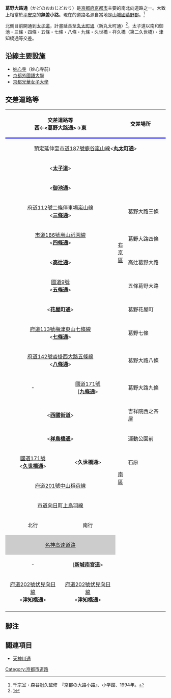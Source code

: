 '''葛野大路通'''（かどのおおじどおり）是[[京都府|京都府]][[京都市|京都市]]主要的南北向道路之一。大致上相當於[[平安京|平安京]]的'''無差小路'''。現在的道路名源自當地是[[山城國|山城國]][[葛野郡|葛野郡]]。<ref>千宗室・森谷尅久監修　『京都の大路小路』、小学館、1994年。</ref>

北側目前開通到[[新二條通|太子道]]，計畫延長至[[丸太町通|丸太町通]]（新丸太町通）<ref>[http://www.city.kyoto.lg.jp/ukyo/page/0000010969.html]</ref>，太子道以南和御池・三條・四條・五條・七條・八條・九條・久世橋・祥久橋（第二久世橋）・津知橋通等交差。

== 沿線主要設施 ==
* [[妙心寺|妙心寺]]（妙心寺前）
* [[京都外國語大學|京都外國語大學]]
* [[京都光華女子大學|京都光華女子大學]]

== 交差道路等 ==
{|border="1" cellpadding="2" cellspacing="0" class="wikitable"
|-
!colspan="2" style="border-bottom:3px solid blue;"|交差道路等<br/>西←<葛野大路通>→東
!colspan="2" style="border-bottom:3px solid blue;"|交差場所
!style="border-bottom:3px solid blue;"|路線番號
!style="border-bottom:3px solid blue;"|
|-
|colspan="6" style="text-align:center;"|預定延伸至[[京都市道187號鹿谷嵐山線|市道187號鹿谷嵐山線]]<'''[[丸太町通|丸太町通]]'''>
|-
|colspan="2" style="text-align:center;"|<'''[[新二條通|太子道]]'''>
|rowspan="9" style="width:1em;"|[[右京區|右京區]]
|
|rowspan="8" style="text-align:center;"|-
|rowspan="20" style="width:1em; text-align:center;"|'''北↑<br/>∧葛野大路通∨<br/>↓南'''
|-
|colspan="2" style="text-align:center;"|<'''[[御池通|御池通]]'''>
|
|-
|colspan="2" style="text-align:center;"|[[京都府道112號二條停車場嵐山線|府道112號二條停車場嵐山線]]<br/><'''[[三條通|三條通]]'''>
|葛野大路三條
|-
|colspan="2" style="text-align:center;"|[[京都市道186號嵐山祇園線|市道186號嵐山祇園線]]<br/><'''[[四條通|四條通]]'''>
|葛野大路四條
|-
|colspan="2" style="text-align:center;"|<'''[[高辻通|高辻通]]'''>
|高辻葛野大路
|-
|colspan="2" style="text-align:center;"|[[國道9號_(日本)|國道9號]]<br/><'''[[五條通|五條通]]'''>
|五條葛野大路
|-
|colspan="2" style="text-align:center;"|<'''[[花屋町通|花屋町通]]'''>
|葛野花屋町
|-
|colspan="2" style="text-align:center;"|[[京都府道113號梅津東山七條線|府道113號梅津東山七條線]]<br/><'''[[七條通|七條通]]'''>
|葛野七條
|-
|colspan="2" rowspan="2" style="text-align:center;"|[[京都府道142號沓掛西大路五條線|府道142號沓掛西大路五條線]]<br/><'''[[八條通|八條通]]'''>
|rowspan="2"|葛野大路八條
|rowspan="2"|[[京都市道184號宇多野吉祥院線|市道184號]]
|-
|rowspan="11" style="width:1em;"|[[南區_(京都市)|南區]]
|-
|style="text-align:center;"|-
|style="text-align:center;"|[[國道171號|國道171號]]<br/>['''[[九條通|九條通]]'''>
|葛野大路九條
|rowspan="4"|[[國道171號|國道171號]]
|-
|colspan="2" style="text-align:center;"|<'''[[西國街道|西國街道]]'''>
|吉祥院西之茶屋
|-
|colspan="2" style="text-align:center;"|<'''[[祥鳥橋通|祥鳥橋通]]'''>
|運動公園前
|-
|style="text-align:center;"|[[國道171號|國道171號]]<br/><'''[[久世橋通|久世橋通]]'''>
|style="text-align:center;"|<'''久世橋通'''>
|石原
|-
|colspan="2" style="text-align:center;"|[[京都府道201號中山稻荷線|府道201號中山稻荷線]]
|
|rowspan="6" style="text-align:center;"|-
|-
|colspan="2" style="text-align:center;"|[[京都市道向日町上鳥羽線|市道向日町上鳥羽線]]
|
|-
!style="text-align:center;"|北行
!style="text-align:center;"|南行
|
|-
|colspan="2" style="background-color:#CCC;text-align:center;"|[[名神高速道路|名神高速道路]]
|
|-
|style="text-align:center;"|-
|style="text-align:center;"|['''[[新城南宮道|新城南宮道]]'''>
|
|-
|style="text-align:center;"|[[京都府道202號伏見向日線|府道202號伏見向日線]]<br/><'''[[津知橋通|津知橋通]]'''>
|style="text-align:center;"|[[京都府道202號伏見向日線|府道202號伏見向日線]]<br/><'''[[津知橋通|津知橋通]]'''>
|
|-
|}

== 脚注 ==
<references />

== 關連項目 ==
* [[天神川通|天神川通]]

{{京都市內的南北向道路|
西=[[天神川通|天神川通]]|
東=[[木辻通|木辻通]]|
北=[[新二條通|太子道]]|
南=上鳥羽塔之森西河原町|
}}

[[Category:京都市道路|Category:京都市道路]]